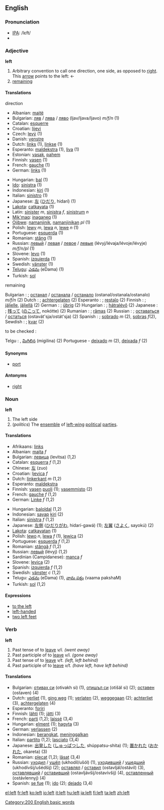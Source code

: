 ==English==

{{rank|ever|saw|things|158|left|part|off|took}}

===Pronunciation===
*[[w:IPA|IPA]]: /lεft/
*{{audio|en-us-left.ogg|Audio (US)}}

===Adjective===
'''left'''

# Arbitrary convention to call one direction, one side, as opposed to [[right]]. This [[arrow]] points to the left: &larr;
# [[remaining]]

====Translations====
;direction

{{top}}
*Albanian: [[majtë]]
*Bulgarian: [[ляв]] / [[лява]] / [[ляво]] (ljav/ljava/ljavo) ''m/f/n'' (1)
*Catalan: [[esquerre]]
*Croatian: [[lijevi]]
*Czech: [[levý]] (1)
*Danish: [[venstre]]
*Dutch: [[links]] (1), [[linkse]] (1)
*Esperanto: [[maldekstra]] (1), [[liva]] (1)
*Estonian: [[vasak]], [[pahem]]
*Finnish: [[vasen]] (1)
*French: [[gauche]] (1)
*German: [[links]] (1)
{{mid}}
*Hungarian: [[bal]] (1)
*[[Ido]]: [[sinistra]] (1)
*Indonesian: [[kiri]] (1)
*Italian: [[sinistro]] (1)
*Japanese: [[左]] ([[ひだり]], hidarí) (1)
*[[Lakota]]: [[catkayata]] (1)
*Latin: [[sinister]] ''m'', [[sinistra]] ''f'', [[sinistrum]] ''n''
*[[Mik'maq]]: [[inaganeq]] (1)
*[[Ojibwe]]: [[namanjinik]], [[namanjinikan]] ''pl'' (1)
*Polish: [[lewy]] ''m'', [[lewa]] ''n'', [[lewe]] ''n'' (1)
*Portuguese: [[esquerda]] (1)
*Romanian: [[stâng]] (1)
*Russian: [[левый]] / [[левая]] / [[левое]] / [[левые]] (lévyj/lévaja/lévoje/lévyje) ''m/f/n/pl'' (1)
*Slovene: [[levo]] (1)
*Spanish: [[izquierda]] (1)
*Swedish: [[vänster]] (1)
*[[Telugu]]: [[ఎడమ]] (eDama) (1)
*Turkish: [[sol]]
{{bottom}}

;remaining
Bulgarian : ; [[останал]] / [[останала]] / [[останало]] (ostanal/ostanala/ostanalo) ''m/f/n'' (2)
Dutch : ; [[achtergelaten]] (2)
Esperanto : ; [[restaĵo]] (2)
Finnish : ; [[jäljelle]], [[jäljellä]] (2)
German : ; [[übrig]] (2)
Hungarian : ; [[hátralévő]] (2)
Japanese : ; [[残って]] ([[のこって]], nokótte) (2)
Rumanian : ; [[rămas]] (2)
Russian : ; [[оставаться]] / [[остаться]] (ostavát'sja/ostát'sja) (2)
Spanish : ; [[sobrado]] ''m'' (2), [[sobras]] ''f''(2), 
Sewdish : ; [[kvar]] (2)

; to be checked : 
Telgu : , [[మిగిలిన]] (migilina) (2)
Portuguese -  [[deixado]] ''m'' (2), [[deixada]] ''f'' (2)

====Synonyms====
*[[port]]

====Antonyms====
*[[right]]

===Noun===
'''left'''

# The left side
# (''politics'') The [[ensemble]] of [[left-wing]] [[political]] [[party|parties]].

====Translations====
{{top}}
*Afrikaans: [[links]]
*Albanian: [[majta]] ''f''
*Bulgarian: [[левица]] (levitsa) (1,2)
*Catalan: [[esquerra]] ''f'' (1,2)
*Chinese: [[左]] (zuo)
*Croatian: [[ljevica]] ''f''
*Dutch: [[linkerkant]] ''m'' (1,2)
*Esperanto: [[maldekstra]]
*Finnish: [[vasen]] [[puoli]] (1); [[vasemmisto]] (2)
*French: [[gauche]] ''f'' (1,2)
*German: [[Linke]] ''f'' (1,2)
{{mid}}
*Hungarian: [[bal]][[oldal]] (1,2)
*Indonesian: [[sayap]] [[kiri]] (2)
*Italian: [[sinistra]] ''f'' (1,2)
*Japanese: [[左側]] ([[ひだりがわ]], hidarí-gawá) (1); [[左翼]] ([[さよく]], sayokú) (2)
*[[Lakota]]: [[catkayatan]] (1)
*Polish: [[lewo]] ''n'', [[lewa]] ''f'' (1), [[lewica]] (2)
*Portuguese: [[esquerda]] ''f'' (1,2)
*Romanian: [[stângă]] ''f'' (1,2)
*Russian: [[левый]] (lévyj) (1,2)
*Sardinian (Campidanese): [[manca]] ''f''
*Slovene: [[levica]] (2)
*Spanish: [[izquierda]] ''f'' (1,2)
*Swedish: [[vänster]] ''c'' (1,2)
*Telugu: [[ఎడమ]] (eDama) (1), [[వామ పక్షం]] (vaama pakshaM)
*Turkish: [[sol]] (1,2)
{{bottom}}

====Expressions====
*[[to the left]]
*[[left-handed]]
*[[two left feet]]

===Verb===
'''left'''

#Past tense of to [[leave]] ''v/i. (went away)''
#Past participle of to [[leave]] ''v/i. (gone away)''
#Past tense of to [[leave]] ''v/t. (left, left behind)''
#Past participle of to [[leave]] ''v/t. (have left, have left behind)''

====Translations====
*Bulgarian: [[отивам|отивах си]] (otivakh si) (1), [[отида|отишъл си]] (otišäl si) (2); [[оставям|оставен]] (ostaven) (4)
*Dutch: [[verliet]] (1), [[ging weg]] (1); [[verlaten]] (2), [[weggegaan]] (2); [[achterliet]] (3), [[achtergelaten]] (4)
*Esperanto: [[foriri]]
*Finnish: [[lähteä|lähti]] (1); [[jättää|jätti]] (3)
*French: [[parti]] (1,2); [[laissé]] (3,4)
*Hungarian: [[elmenni|elment]] (1); [[hagyni|hagyta]] (3)
*German: [[verlassen]] (2)
*Indonesian: [[angkat|berangkat]], [[tinggal|meninggalkan]]
*Italian: [[partito]] (1,2); [[lasciato]] (3,4)
*Japanese: [[出発]]した ([[しゅっぱつ]]した, shúppatsu-shita) (1); [[置く|置かれた]] ([[おかれた]], okareta) (3)
*Romanian: [[plecat]] (1,2); [[lăsat]] (3,4)
*Russian: [[уходить|уходил]] / [[уйти|ушёл]] (ukhodíl/ušól) (1), [[уходить|уходивший]] / [[уйти|ушедший]] (ukhodívšij/ušédšij) (2); [[оставлять|оставлял]] / [[оставить|оставил]] (ostavljál/ostávil) (3), [[оставлять|оставлявший]] / [[оставить|оставивший]] (ostavljávšij/ostavívšij) (4), [[оставить|оставленный]] (ostávlennyj) (4)
*Spanish: [[se fue]] (1); [[ido]] (2); [[dejado]] (3,4)

[[Category:200 English basic words]]

[[el:left]]
[[fr:left]]
[[ko:left]]
[[io:left]]
[[it:left]]
[[hu:left]]
[[ja:left]]
[[fi:left]]
[[ta:left]]
[[zh:left]]